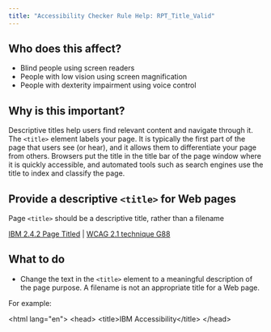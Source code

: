 ```yaml
---
title: "Accessibility Checker Rule Help: RPT_Title_Valid"
---
```


<div className="toolHelp">
<Row>
<Column colLg={5} colMd={3} colSm={4} className="toolLeft">

## Who does this affect?

 * Blind people using screen readers
 * People with low vision using screen magnification
 * People with dexterity impairment using voice control

## Why is this important?

Descriptive titles help users find relevant content and navigate through it. The `<title>` element labels your page. It is typically the first part of the page that users see (or hear), and it allows them to differentiate your page from others.  Browsers put the title in the title bar of the page window where it is quickly accessible, and automated tools such as search engines use the title to index and classify the page.

</Column>
<Column colLg={11} colMd={5} colSm={4} className="toolMain">

<div id="locLevel"></div>

## Provide a descriptive `<title>` for Web pages
Page `<title>` should be a descriptive title, rather than a filename

[IBM 2.4.2 Page Titled](https://www.ibm.com/able/guidelines/ci162/page_titled.html) | [WCAG 2.1 technique G88](https://www.w3.org/WAI/WCAG21/Techniques/general/G88)

<div id="locSnippet"></div>

## What to do

 * Change the text in the `<title>` element to a meaningful description of the page purpose.  A filename is not an appropriate title for a Web page. 
 
 For example:
 
<CodeSnippet type="multi" light={true}>&lt;html lang="en"&gt;
&lt;head&gt;
    &lt;title&gt;IBM Accessibility&lt;/title&gt;
&lt;/head&gt;</CodeSnippet>

</Column>
</Row>
</div>

